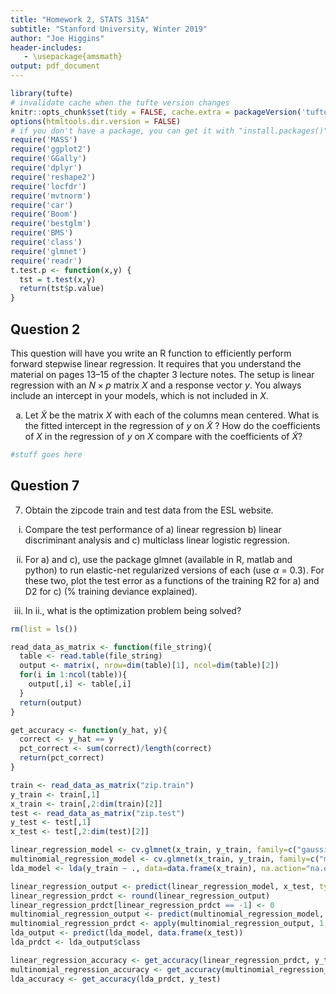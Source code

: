 ```yaml
---
title: "Homework 2, STATS 315A"
subtitle: "Stanford University, Winter 2019"
author: "Joe Higgins"
header-includes:
   - \usepackage{amsmath}
output: pdf_document
---
```


```r
library(tufte)
# invalidate cache when the tufte version changes
knitr::opts_chunk$set(tidy = FALSE, cache.extra = packageVersion('tufte'))
options(htmltools.dir.version = FALSE)
# if you don't have a package, you can get it with "install.packages()"
require('MASS')
require('ggplot2')
require('GGally')
require('dplyr')
require('reshape2')
require('locfdr')
require('mvtnorm')
require('car')
require('Boom')
require('bestglm')
require('BMS')
require('class')
require('glmnet')
require('readr')
t.test.p <- function(x,y) {
  tst = t.test(x,y)
  return(tst$p.value)
}

```


## Question 2

This question will have you write an R function to efficiently perform forward stepwise linear regression. It requires that you understand the material on pages 13–15 of the chapter 3 lecture notes. The setup is linear regression with an $N×p$ matrix $X$ and a response vector $y$. You always include an intercept in your models, which is not included in $X$.

(a) Let $\tilde{X}$ be the matrix $X$ with each of the columns mean centered. What is the fitted intercept in the regression of $y$ on $\tilde{X}$ ? How do the coefficients of $X$ in the regression of $y$ on $X$ compare with the coefficients of $\tilde{X}$?

```r
#stuff goes here
```

## Question 7

7. Obtain the zipcode train and test data from the ESL website.

i. Compare the test performance of a) linear regression b) linear discriminant analysis and c) multiclass linear logistic regression.

ii. For a) and c), use the package glmnet (available in R, matlab and python) to run elastic-net regularized versions of each (use $\alpha$ = 0.3). For these two, plot the test error as a functions of the training R2 for a) and D2 for c) (% training deviance explained).

iii. In ii., what is the optimization problem being solved?

```r
rm(list = ls())

read_data_as_matrix <- function(file_string){
  table <- read.table(file_string)
  output <- matrix(, nrow=dim(table)[1], ncol=dim(table)[2])
  for(i in 1:ncol(table)){
    output[,i] <- table[,i]
  }
  return(output)
}

get_accuracy <- function(y_hat, y){
  correct <- y_hat == y
  pct_correct <- sum(correct)/length(correct)
  return(pct_correct)
}

train <- read_data_as_matrix("zip.train")
y_train <- train[,1]
x_train <- train[,2:dim(train)[2]]
test <- read_data_as_matrix("zip.test")
y_test <- test[,1]
x_test <- test[,2:dim(test)[2]]

linear_regression_model <- cv.glmnet(x_train, y_train, family=c("gaussian"), alpha = 0.3, nfolds = 10)
multinomial_regression_model <- cv.glmnet(x_train, y_train, family=c("multinomial"), alpha = 0.3, nfolds = 10)
lda_model <- lda(y_train ~ ., data=data.frame(x_train), na.action="na.omit", CV=FALSE)

linear_regression_output <- predict(linear_regression_model, x_test, type=c("response"))
linear_regression_prdct <- round(linear_regression_output)
linear_regression_prdct[linear_regression_prdct == -1] <- 0
multinomial_regression_output <- predict(multinomial_regression_model, x_test, type=c("response"))
multinomial_regression_prdct <- apply(multinomial_regression_output, 1, function(x) which.max(x) - 1)
lda_output <- predict(lda_model, data.frame(x_test))
lda_prdct <- lda_output$class

linear_regression_accuracy <- get_accuracy(linear_regression_prdct, y_test)
multinomial_regression_accuracy <- get_accuracy(multinomial_regression_prdct, y_test)
lda_accuracy <- get_accuracy(lda_prdct, y_test)
```
